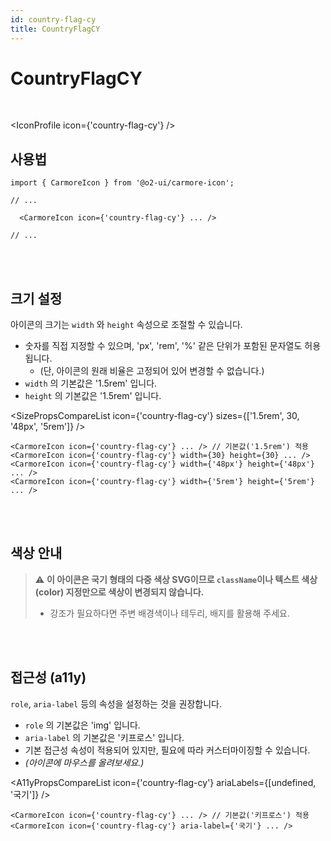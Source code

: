 ```yaml
---
id: country-flag-cy
title: CountryFlagCY
---
```




# CountryFlagCY

<br />

<IconProfile icon={'country-flag-cy'} />

## 사용법

```tsx
import { CarmoreIcon } from '@o2-ui/carmore-icon';

// ...

  <CarmoreIcon icon={'country-flag-cy'} ... />

// ...
```

<br />
<br />

## 크기 설정

아이콘의 크기는 `width` 와 `height` 속성으로 조절할 수 있습니다.

- 숫자를 직접 지정할 수 있으며, 'px', 'rem', '%' 같은 단위가 포함된 문자열도 허용됩니다.
  - (단, 아이콘의 원래 비율은 고정되어 있어 변경할 수 없습니다.)
- `width` 의 기본값은 '1.5rem' 입니다.
- `height` 의 기본값은 '1.5rem' 입니다.

<SizePropsCompareList icon={'country-flag-cy'} sizes={['1.5rem', 30, '48px', '5rem']} />

```tsx
<CarmoreIcon icon={'country-flag-cy'} ... /> // 기본값('1.5rem') 적용
<CarmoreIcon icon={'country-flag-cy'} width={30} height={30} ... />
<CarmoreIcon icon={'country-flag-cy'} width={'48px'} height={'48px'} ... />
<CarmoreIcon icon={'country-flag-cy'} width={'5rem'} height={'5rem'} ... />
```

<br />
<br />

## 색상 안내

> ⚠️ <b>이 아이콘은 국기 형태의 다중 색상 SVG이므로 `className`이나 텍스트 색상(color) 지정만으로 색상이 변경되지 않습니다. </b>
>
> - 강조가 필요하다면 주변 배경색이나 테두리, 배지를 활용해 주세요.

<br />
<br />

## 접근성 (a11y)

`role`, `aria-label` 등의 속성을 설정하는 것을 권장합니다.

- `role` 의 기본값은 'img' 입니다.
- `aria-label` 의 기본값은 '키프로스' 입니다.
- 기본 접근성 속성이 적용되어 있지만, 필요에 따라 커스터마이징할 수 있습니다.
- _(아이콘에 마우스를 올려보세요.)_

<A11yPropsCompareList icon={'country-flag-cy'} ariaLabels={[undefined, '국기']} />

```tsx
<CarmoreIcon icon={'country-flag-cy'} ... /> // 기본값('키프로스') 적용
<CarmoreIcon icon={'country-flag-cy'} aria-label={'국기'} ... />
```
